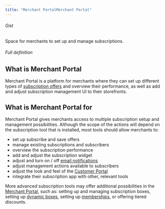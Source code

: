 ```yaml
---
title: "Merchant PortalMerchant Portal"
---
```


###### Gist

Space for merchants to set up and manage subscriptions.

###### Full definition

## What is Merchant Portal

Merchant Portal is a platform for merchants where they can set up different types of [subscription offers](/glossary/subscription) and overview their performance, as well as add and adjust subscription management UI to their storefronts.

## What is Merchant Portal for

Merchant Portal gives merchants access to multiple subscription setup and management possibilities. Although the scope of the actions will depend on the subscription tool that is installed, most tools should allow merchants to:

- set up subscribe and save offers
- manage existing subscriptions and subscribers
- overview the subscription performance
- add and adjust the subscription widget
- adjust and turn on / off [email notifications](/glossary/email-notifications)
- adjust management actions available to subscribers
- adjust the look and feel of the [Customer Portal](/glossary/customer-portal)
- integrate their subscription app with other, relevant tools

More advanced subscription tools may offer additional possibilities in the [Merchant Portal](/glossary/merchant-portal), such as: setting up and managing subscription boxes, setting up [dynamic boxes](/glossary/dynamic-boxes), setting up [memberships](/glossary/memberships), or offering tiered discounts.
